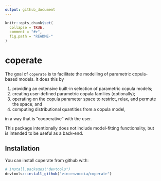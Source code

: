 ```yaml
---
output: github_document
---
```


<!-- README.md is generated from README.Rmd. Please edit that file -->

```r
knitr::opts_chunk$set(
  collapse = TRUE,
  comment = "#>",
  fig.path = "README-"
)
```

# coperate

The goal of `coperate` is to facilitate the modelling of parametric copula-based models. It does this by

1. providing an extensive built-in selection of parametric copula models;
2. creating user-defined parametric copula families (optionally);
3. operating on the copula parameter space to restrict, relax, and permute the space; and
4. computing distributional quantities from a copula model,

in a way that is "cooperative" with the user.

This package intentionally does not include model-fitting functionality, but is intended to be useful as a back-end. 

## Installation

You can install coperate from github with:

```r
# install.packages("devtools")
devtools::install_github("vincenzocoia/coperate")
```


